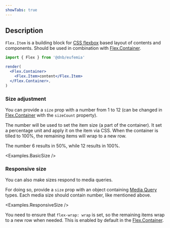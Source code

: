 ```yaml
---
showTabs: true
---
```



## Description

`Flex.Item` is a building block for [CSS flexbox](https://developer.mozilla.org/en-US/docs/Web/CSS/CSS_flexible_box_layout) based layout of contents and components. Should be used in combination with [Flex.Container](/uilib/components/flex/container/).

```jsx
import { Flex } from '@dnb/eufemia'

render(
  <Flex.Container>
    <Flex.Item>content</Flex.Item>
  </Flex.Container>,
)
```

### Size adjustment

You can provide a `size` prop with a number from 1 to 12 (can be changed in [Flex.Container](/uilib/components/flex/container/) with the `sizeCount` property).

The number will be used to set the item size (a part of the container). It set a percentage unit and apply it on the item via CSS. When the container is tilled to 100%, the remaining items will wrap to a new row.

The number 6 results in 50%, while 12 results in 100%.

<Examples.BasicSize />

### Responsive size

You can also make sizes respond to media queries.

For doing so, provide a `size` prop with an object containing [Media Query](/uilib/usage/layout/media-queries/) types. Each media size should contain number, like mentioned above.

<Examples.ResponsiveSize />

You need to ensure that `flex-wrap: wrap` is set, so the remaining items wrap to a new row when needed. This is enabled by default in the [Flex.Container](/uilib/components/flex/container/).
